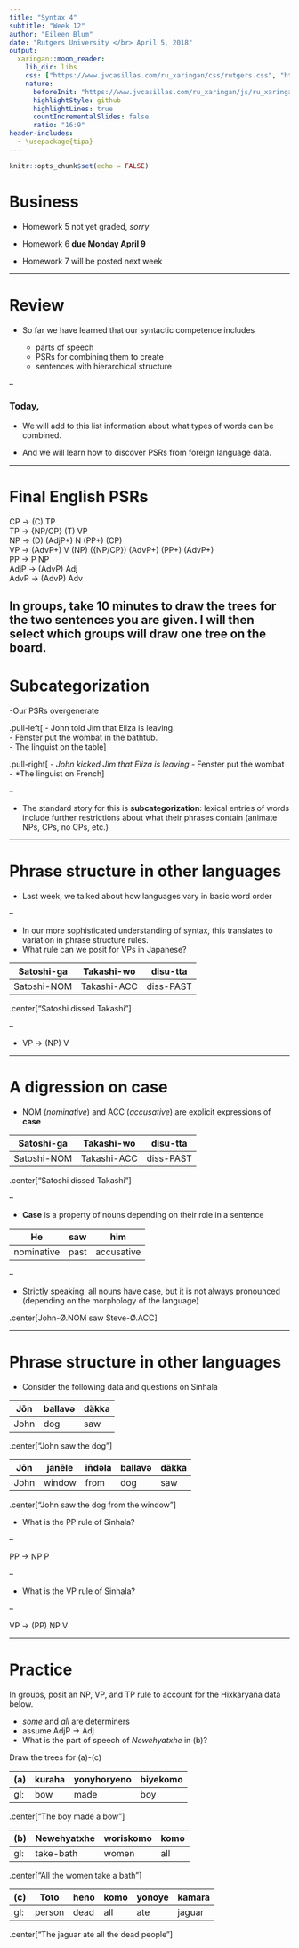 ```yaml
---
title: "Syntax 4"
subtitle: "Week 12"
author: "Eileen Blum"
date: "Rutgers University </br> April 5, 2018"
output:
  xaringan::moon_reader:
    lib_dir: libs
    css: ["https://www.jvcasillas.com/ru_xaringan/css/rutgers.css", "https://www.jvcasillas.com/ru_xaringan/css/rutgers-fonts.css"]
    nature:
      beforeInit: "https://www.jvcasillas.com/ru_xaringan/js/ru_xaringan.js"
      highlightStyle: github
      highlightLines: true
      countIncrementalSlides: false
      ratio: "16:9"
header-includes:
  - \usepackage{tipa}
---
```


```r
knitr::opts_chunk$set(echo = FALSE)
```

# Business

- Homework 5 not yet graded, *sorry*

- Homework 6 **due Monday April 9**

- Homework 7 will be posted next week

---

# Review

- So far we have learned that our syntactic competence includes

  - parts of speech
  - PSRs for combining them to create  
  - sentences with hierarchical structure

--

### Today,

- We will add to this list information about what types of words can be combined.

- And we will learn how to discover PSRs from foreign language data.

---

# Final English PSRs

CP $\rightarrow$ (C) TP <br>
TP $\rightarrow$ {NP/CP} (T) VP <br>
NP $\rightarrow$ (D) (AdjP+) N (PP+) (CP) <br>
VP $\rightarrow$ (AdvP+) V (NP) ({NP/CP}) (AdvP+) (PP+) (AdvP+) <br>
PP $\rightarrow$ P NP <br>
AdjP $\rightarrow$ (AdvP) Adj <br>
AdvP $\rightarrow$ (AdvP) Adv 

In groups, take 10 minutes to draw the trees for the two sentences you are given. I will then select which groups will draw one tree on the board.
---

# Subcategorization

-Our PSRs overgenerate

.pull-left[
- John told Jim that Eliza is leaving. <br>
- Fenster put the wombat in the bathtub. <br>
- The linguist on the table
]

.pull-right[
- *John kicked Jim that Eliza is leaving
- *Fenster put the wombat
- *The linguist on French
]

--

- The standard story for this is **subcategorization**: lexical entries of words include further restrictions about what their phrases contain (animate NPs, CPs, no CPs, etc.)

---

# Phrase structure in other languages

- Last week, we talked about how languages vary in basic word order

--

- In our more sophisticated understanding of syntax, this translates to variation in phrase structure rules.
- What rule can we posit for VPs in Japanese? <br>

Satoshi-ga |Takashi-wo  |disu-tta
-----------|------------|---------
Satoshi-NOM|Takashi-ACC |diss-PAST
.center["Satoshi dissed Takashi"]

--

- VP $\rightarrow$ (NP) V

---

# A digression on case

- NOM (*nominative*) and ACC (*accusative*) are explicit expressions of **case** <br>

Satoshi-ga |Takashi-wo  |disu-tta
-----------|------------|---------
Satoshi-NOM|Takashi-ACC |diss-PAST
.center["Satoshi dissed Takashi"]

--

- **Case** is a property of nouns depending on their role in a sentence <br>

He        |saw   |him       |
----------|------|----------|
nominative|past  |accusative|

--

- Strictly speaking, all nouns have case, but it is not always pronounced (depending on the morphology of the language) <br>

.center[John-Ø.NOM saw Steve-Ø.ACC]

---

# Phrase structure in other languages

- Consider the following data and questions on Sinhala <br>

Jōn | ballavə| däkka|
----|--------|------|
John|dog     |saw
.center["John saw the dog"]  

Jōn | janēle |iñdəla| ballavə|  däkka|
----|--------|------|--------|-------|
John|window  |from  |dog     |saw    |
.center["John saw the dog from the window"]

- What is the PP rule of Sinhala?

--

PP $\rightarrow$ NP P

--

- What is the VP rule of Sinhala?

--

VP $\rightarrow$ (PP) NP V

---

# Practice

In groups, posit an NP, VP, and TP rule to account for the Hixkaryana data below. 

- *some* and *all* are determiners
- assume AdjP $\rightarrow$ Adj 
- What is the part of speech of *Newehyatxhe* in (b)?<br>

Draw the trees for (a)-(c)

(a)|kuraha|yonyhoryeno|biyekomo
---|------|-----------|--------
gl:|bow   |made       |boy
.center["The boy made a bow"]

(b)|Newehyatxhe|woriskomo|komo
---|-----------|---------|----
gl:|take-bath  |women    |all
.center["All the women take a bath"]

(c)|Toto  |heno|komo|yonoye|kamara
---|------|----|----|------|------
gl:|person|dead|all |ate   |jaguar
.center["The jaguar ate all the dead people"]